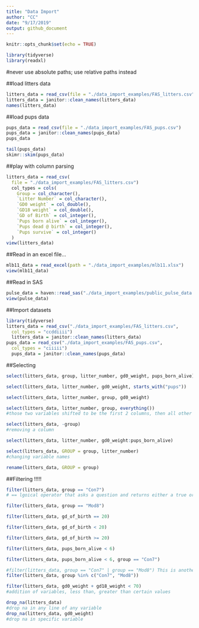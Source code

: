 ```yaml
---
title: "Data Import"
author: "CC"
date: "9/17/2019"
output: github_document
---
```


```r
knitr::opts_chunk$set(echo = TRUE)

library(tidyverse)
library(readxl)
```

#never use absolute paths; use relative paths instead

##load litters data

```r
litters_data = read_csv(file = "./data_import_examples/FAS_litters.csv")
litters_data = janitor::clean_names(litters_data)
names(litters_data)
```

##load pups data

```r
pups_data = read_csv(file = "./data_import_examples/FAS_pups.csv")
pups_data = janitor::clean_names(pups_data)
pups_data

tail(pups_data)
skimr::skim(pups_data)
```

##play with column parsing

```r
litters_data = read_csv(
  file = "./data_import_examples/FAS_litters.csv")
  col_types = cols(
    Group = col_character(),
    `Litter Number` = col_character(),
    `GD0 weight` = col_double(),
    `GD18 weight` = col_double(),
    `GD of Birth` = col_integer(),
    `Pups born alive` = col_integer(),
    `Pups dead @ birth` = col_integer(),
    `Pups survive` = col_integer()
  )
view(litters_data)
```

##Read in an excel file...

```r
mlb11_data = read_excel(path = "./data_import_examples/mlb11.xlsx")
view(mlb11_data)
```


##Read in SAS

```r
pulse_data = haven::read_sas("./data_import_examples/public_pulse_data.sas7bdat")
view(pulse_data)
```

##Import datasets

```r
library(tidyverse)
litters_data = read_csv("./data_import_examples/FAS_litters.csv",
  col_types = "ccddiiii")
  litters_data = janitor::clean_names(litters_data)
pups_data = read_csv("./data_import_examples/FAS_pups.csv",
  col_types = "ciiiii")
  pups_data = janitor::clean_names(pups_data)
```

##Selecting

```r
select(litters_data, group, litter_number, gd0_weight, pups_born_alive)

select(litters_data, litter_number, gd0_weight, starts_with("pups"))

select(litters_data, litter_number, group, gd0_weight)

select(litters_data, litter_number, group, everything())
#those two variables shifted to be the first 2 columns, then all other variables follow

select(litters_data, -group)
#removing a column

select(litters_data, litter_number, gd0_weight:pups_born_alive)

select(litters_data, GROUP = group, litter_number)
#changing variable names

rename(litters_data, GROUP = group)
```

##Filtering !!!!!

```r
filter(litters_data, group == "Con7")
# == lgoical operator that asks a question and returns either a true or false type of answer. So group should only be Con7 in this scenario. Are these two things equal to each other? i.e. are there times when group variable is equal to Con7. Group wasn't actually assigned to be equal to Con7.

filter(litters_data, group == "Mod8")

filter(litters_data, gd_of_birth == 20)

filter(litters_data, gd_of_birth < 20)

filter(litters_data, gd_of_birth >= 20)

filter(litters_data, pups_born_alive < 6)

filter(litters_data, pups_born_alive < 6, group == "Con7")

#filter(litters_data, group == "Con7" | group == "Mod8") This is another way to perform the "or" function, but below is the best option.
filter(litters_data, group %in% c("Con7", "Mod8"))

filter(litters_data, gd0_weight + gd18_weight < 70)
#addition of variables, less than, greater than certain values

drop_na(litters_data)
#drop na in any line of any variable
drop_na(litters_data, gd0_weight)
#drop na in specific variable
```

